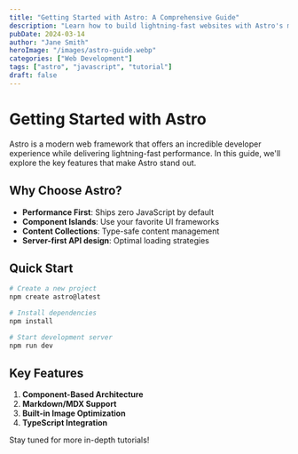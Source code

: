 ```yaml
---
title: "Getting Started with Astro: A Comprehensive Guide"
description: "Learn how to build lightning-fast websites with Astro's modern web framework"
pubDate: 2024-03-14
author: "Jane Smith"
heroImage: "/images/astro-guide.webp"
categories: ["Web Development"]
tags: ["astro", "javascript", "tutorial"]
draft: false
---
```


# Getting Started with Astro

Astro is a modern web framework that offers an incredible developer experience while delivering lightning-fast performance. In this guide, we'll explore the key features that make Astro stand out.

## Why Choose Astro?

- **Performance First**: Ships zero JavaScript by default
- **Component Islands**: Use your favorite UI frameworks
- **Content Collections**: Type-safe content management
- **Server-first API design**: Optimal loading strategies

## Quick Start

```bash
# Create a new project
npm create astro@latest

# Install dependencies
npm install

# Start development server
npm run dev
```

## Key Features

1. **Component-Based Architecture**
2. **Markdown/MDX Support**
3. **Built-in Image Optimization**
4. **TypeScript Integration**

Stay tuned for more in-depth tutorials!